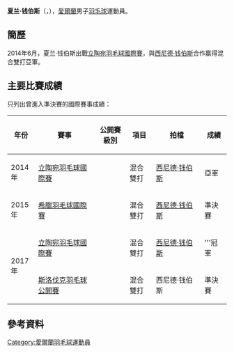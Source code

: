 {{noteTA|G1=Badminton}}
{{Infobox 羽球選手
| playername              = 夏兰·钱伯斯<br/>{{lang|ga|Ciaran Chambers}}
| image                   = 
| size                    = 
| caption                 = 
| birth_name              = 
| date_of_birth           = {{birth_date_and_age|1994|2|4}}
| place_of_birth          = {{IRL}}[[贝尔法斯特|贝尔法斯特]]
| height                  = 
| weight                  = 
| event                   = 男子雙打、混合雙打
| country                 = {{IRL}}
| years_active            = 
| handedness              = 
| coach                   = 
| highest_ranking         = 第141位（混雙-[[西尼德·钱伯斯|钱伯斯]]）
| date_of_highest_ranking = 2014年7月17日<ref name="ranking">[http://bwfcontent.tournamentsoftware.com/ranking/player.aspx?id=9494&player=211746 BWF World Ranking - Ranking of Ciaran CHAMBERS (93832)]{{en}}</ref>
| current_ranking         = 第249位（男雙-[[Ryan_Stewart|Stewart]]）<br/>第184位（混雙-[[西尼德·钱伯斯|钱伯斯]]）
| date_of_current_ranking = 2015年8月6日<ref>[http://bwfcontent.tournamentsoftware.com/ranking/category.aspx?id=9494&category=474 BWF World Ranking - BWF世界排名榜 (8/6/2015) - Men's doubles] {{Wayback|url=http://bwfcontent.tournamentsoftware.com/ranking/category.aspx?id=9494&category=474 |date=20200323170349 }}{{en}}</ref><ref>[http://bwfcontent.tournamentsoftware.com/ranking/category.aspx?id=9494&category=476 BWF World Ranking - BWF世界排名榜 (8/6/2015) - Mixed doubles] {{Wayback|url=http://bwfcontent.tournamentsoftware.com/ranking/category.aspx?id=9494&category=476 |date=20200417074119 }}{{en}}</ref>
| played                  = 15勝–20負（男雙）<br/>21勝–25負（混雙）
| titles                  = 
| bwf_profile             = 908FD0C0-ED7C-4264-978D-AEF195AAE2BA
| bwf_id                  = 93832
| updated                 = 2015年8月7日
}}
{{MedalTableTop}}
{{MedalSport | 男子[[羽毛球|羽毛球]]}}
{{MedalCountry | {{IRL}}}}
{{MedalBottom}}
'''夏兰·钱伯斯'''（{{lang-ga|'''Ciaran Chambers'''}}，{{bd|1994年|2月4日}}），[[愛爾蘭|愛爾蘭]]男子[[羽毛球|羽毛球]]運動員。

==簡歷==
2014年6月，夏兰·钱伯斯出戰[[2014年立陶宛羽毛球國際賽|立陶宛羽毛球國際賽]]，與[[西尼德·钱伯斯|西尼德·钱伯斯]]合作赢得混合雙打亞軍。

==主要比賽成績==
只列出曾進入準決賽的國際賽事成績：
{| class=wikitable style="text-align:center; font-size:small;" 
!width="50"|年份
!width="180"|賽事
!width="80"|公開賽級別
!width="60"|項目
!width="140"|拍檔
!width="50"|成績
|-
!rowspan="1"|2014年
|[[2014年立陶宛羽毛球國際賽|立陶宛羽毛球國際賽]]
|{{BWFFS}}
|混合雙打
|[[西尼德·钱伯斯|西尼德·钱伯斯]]
|bgcolor="silver"|亞軍
|-
!rowspan="1"|2015年
|[[2015年希臘羽毛球國際賽|希臘羽毛球國際賽]]
|{{BWFIS}}
|混合雙打
|[[西尼德·钱伯斯|西尼德·钱伯斯]]
|bgcolor="#b8860b"|準決賽
|-
!rowspan="2"|2017年
|[[2017年立陶宛羽毛球國際賽|立陶宛羽毛球國際賽]]
|{{BWFFS}}
|混合雙打
|[[西尼德·钱伯斯|西尼德·钱伯斯]]
|bgcolor="gold"|'''冠軍
|-
|[[2017年斯洛伐克羽毛球公開賽|斯洛伐克羽毛球公開賽]]
|{{BWFFS}}
|混合雙打
|西尼德·钱伯斯
|bgcolor="#b8860b"|準決賽
|}
{{BWF賽事級別索引}}

==參考資料==
{{Reflist}}

{{DEFAULTSORT:Chambers, Ciaran}}
[[Category:愛爾蘭羽毛球運動員|Category:愛爾蘭羽毛球運動員]]